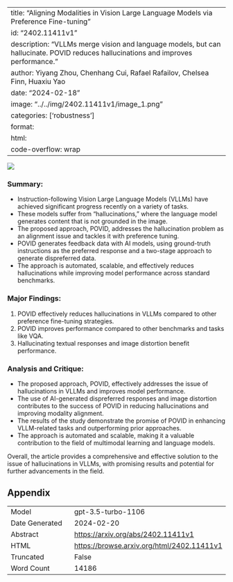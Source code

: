 
---
title: "Aligning Modalities in Vision Large Language Models via Preference Fine-tuning"
id: "2402.11411v1"
description: "VLLMs merge vision and language models, but can hallucinate. POVID reduces hallucinations and improves performance."
author: Yiyang Zhou, Chenhang Cui, Rafael Rafailov, Chelsea Finn, Huaxiu Yao
date: "2024-02-18"
image: "../../img/2402.11411v1/image_1.png"
categories: ['robustness']
format:
  html:
    code-overflow: wrap
---

![](../../img/2402.11411v1/image_1.png)

### Summary:
- Instruction-following Vision Large Language Models (VLLMs) have achieved significant progress recently on a variety of tasks.
- These models suffer from "hallucinations," where the language model generates content that is not grounded in the image.
- The proposed approach, POVID, addresses the hallucination problem as an alignment issue and tackles it with preference tuning.
- POVID generates feedback data with AI models, using ground-truth instructions as the preferred response and a two-stage approach to generate dispreferred data.
- The approach is automated, scalable, and effectively reduces hallucinations while improving model performance across standard benchmarks.

### Major Findings:
1. POVID effectively reduces hallucinations in VLLMs compared to other preference fine-tuning strategies.
2. POVID improves performance compared to other benchmarks and tasks like VQA.
3. Hallucinating textual responses and image distortion benefit performance.

### Analysis and Critique:
- The proposed approach, POVID, effectively addresses the issue of hallucinations in VLLMs and improves model performance.
- The use of AI-generated dispreferred responses and image distortion contributes to the success of POVID in reducing hallucinations and improving modality alignment.
- The results of the study demonstrate the promise of POVID in enhancing VLLM-related tasks and outperforming prior approaches.
- The approach is automated and scalable, making it a valuable contribution to the field of multimodal learning and language models.

Overall, the article provides a comprehensive and effective solution to the issue of hallucinations in VLLMs, with promising results and potential for further advancements in the field.

## Appendix

|          |          |
|----------|----------|
| Model     | gpt-3.5-turbo-1106       |
| Date Generated     | 2024-02-20       |
| Abstract | [https://arxiv.org/abs/2402.11411v1](https://arxiv.org/abs/2402.11411v1)        |
| HTML     | [https://browse.arxiv.org/html/2402.11411v1](https://browse.arxiv.org/html/2402.11411v1)       |
| Truncated       | False       |
| Word Count       | 14186       |